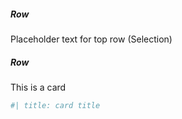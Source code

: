 
##### Row {height="15%"}

Placeholder text for top row (Selection)

##### Row {height="85%"}

::: {.card title="card Title"}
This is a card
:::

```r
#| title: card title

```
